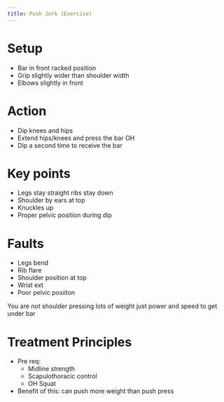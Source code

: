 ```yaml
---
title: Push Jerk (Exercise)
---
```
















# Setup

- Bar in front racked position
- Grip slightly wider than shoulder width
- Elbows slightly in front

# Action

- Dip knees and hips 
- Extend hips/knees and press the bar OH
- Dip a second time to receive the bar


# Key points

- Legs stay straight ribs stay down 
- Shoulder by ears at top
- Knuckles up
- Proper pelvic position during dip 

# Faults 

- Legs bend 
- Rib flare
- Shoulder position at top
- Wrist ext 
- Poor pelvic posiiton

:::{.callout-note}
You are *not* shoulder pressing lots of weight just power and speed to get under bar
:::

# Treatment Principles

- Pre req: 
    - Midline strength
    - Scapulothoracic control
    - OH Squat
- Benefit of this: can push more weight than push press
